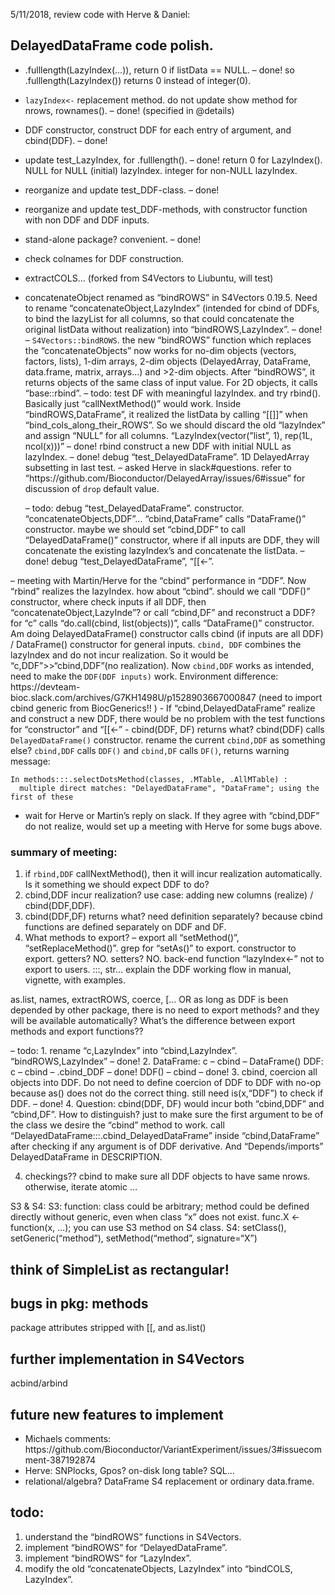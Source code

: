 5/11/2018, review code with Herve & Daniel:

## DelayedDataFrame code polish. 
- .fulllength(LazyIndex(...)), return 0 if listData == NULL.  -- done!
  so .fulllength(LazyIndex()) returns 0 instead of integer(0).  
- `lazyIndex<-` replacement method. do not update show method for nrows, rownames().   -- done! (specified in @details)
- DDF constructor, construct DDF for each entry of argument, and cbind(DDF). -- done!
- update test_LazyIndex, for .fulllength().   -- done!
  return 0 for LazyIndex(). NULL for NULL (initial) lazyIndex. integer for non-NULL lazyIndex. 
- reorganize and update test_DDF-class.  -- done! 
- reorganize and update test_DDF-methods, with constructor function with non DDF and DDF inputs. 

- stand-alone package? convenient.   -- done!
- check colnames for DDF construction. 
- extractCOLS...  (forked from S4Vectors to Liubuntu, will test)
- concatenateObject renamed as "bindROWS" in S4Vectors 0.19.5. Need to rename "concatenateObject,LazyIndex" (intended for cbind of DDFs, to bind the lazyList for all columns, so that could concatenate the original listData without realization) into "bindROWS,LazyIndex". -- done!
  -- `S4Vectors::bindROWS`. the new "bindROWS" function which replaces the "concatenateObjects" now works for no-dim objects (vectors, factors, lists), 1-dim arrays, 2-dim objects (DelayedArray, DataFrame, data.frame, matrix, arrays...) and >2-dim objects. After "bindROWS", it returns objects of the same class of input value. For 2D objects, it calls "base::rbind". 
  -- todo: test DF with meaningful lazyIndex. and try rbind(). Basically just "callNextMethod()" would work. Inside "bindROWS,DataFrame", it realized the listData by calling "[[]]" when "bind\_cols\_along\_their\_ROWS". So we should discard the old "lazyIndex" and assign "NULL" for all columns. "LazyIndex(vector("list", 1), rep(1L, ncol(x)))"  -- done! rbind construct a new DDF with initial NULL as lazyIndex. 
  -- done! debug "test\_DelayedDataFrame". 1D DelayedArray subsetting in last test. -- asked Herve in slack#questions. refer to "https://github.com/Bioconductor/DelayedArray/issues/6#issue" for discussion of `drop` default value. 
  
  -- todo: debug "test\_DelayedDataFrame". constructor. "concatenateObjects,DDF"...
	  "cbind,DataFrame" calls "DataFrame()" constructor. maybe we should set "cbind,DDF" to call "DelayedDataFrame()" constructor, where if all inputs are DDF, they will concatenate the existing lazyIndex's and concatenate the listData. 
  -- done! debug "test\_DelayedDataFrame", "[[<-".
  
-- meeting with Martin/Herve for the "cbind" performance in "DDF". Now "rbind" realizes the lazyIndex. how about "cbind". should we call "DDF()" constructor, where check inputs if all DDF, then "concatenateObject,LazyInde"? or call "cbind,DF" and reconstruct a DDF?  
for "c" calls "do.call(cbind, list(objects))", calls "DataFrame()" constructor. 
Am doing DelayedDataFrame() constructor calls cbind (if inputs are all DDF) / DataFrame() constructor for general inputs. `cbind, DDF` combines the lazyIndex and do not incur realization. So it would be "c,DDF">>"cbind,DDF"(no realization). Now `cbind,DDF` works as intended, need to make the `DDF(DDF inputs)` work. Environment difference: https://devteam-bioc.slack.com/archives/G7KH1498U/p1528903667000847 (need to import cbind generic from BiocGenerics!! )
- If "cbind,DelayedDataFrame" realize and construct a new DDF, there would be no problem with the test functions for "constructor" and "[[<-"
- cbind(DDF, DF) returns what? cbind(DDF) calls `DelayedDataFrame()` constructor. rename the current `cbind,DDF` as something else? `cbind,DDF` calls `DDF()` and `cbind,DF` calls `DF()`, returns warning message:

```
In methods:::.selectDotsMethod(classes, .MTable, .AllMTable) :
  multiple direct matches: "DelayedDataFrame", "DataFrame"; using the first of these
```

- wait for Herve or Martin's reply on slack. If they agree with "cbind,DDF" do not realize, would set up a meeting with Herve for some bugs above. 

### summary of meeting: 
1. if `rbind,DDF` callNextMethod(), then it will incur realization automatically. Is it something we should expect DDF to do?   
1. cbind,DDF incur realization? use case: adding new columns (realize) / cbind(DDF,DDF). 
2. cbind(DDF,DF) returns what? need definition separately? because cbind functions are defined separately on DDF and DF. 
3. What methods to export?  -- export all "setMethod()", "setReplaceMethod()". grep for "setAs()" to export. constructor to export. getters? NO. setters? NO. back-end function "lazyIndex<-" not to export to users. :::, str...
explain the DDF working flow in manual, vignette, with examples. 

as.list, names, extractROWS, coerce, [...
OR as long as DDF is been depended by other package, there is no need to export methods? and they will be available automatically? What's the difference between export methods and export functions?? 

-- todo: 
1. rename "c,LazyIndex" into "cbind,LazyIndex". "bindROWS,LazyIndex"  -- done!
2. DataFrame: c -- cbind -- DataFrame()
   DDF: c -- cbind -- .cbind_DDF   -- done!
   DDF() -- cbind -- done!
3. cbind, coercion all objects into DDF. Do not need to define coercion of DDF to DDF with no-op because as() does not do the correct thing. still need is(x,"DDF") to check if DDF.   -- done!
4. Question: cbind(DDF, DF) would incur both "cbind,DDF" and "cbind,DF". How to distinguish?
   just to make sure the first argument to be of the class we desire the "cbind" method to work. call "DelayedDataFrame:::.cbind_DelayedDataFrame" inside "cbind,DataFrame" after checking if any argument is of DDF derivative. And "Depends/imports" DelayedDataFrame in DESCRIPTION. 
   
4. checkings?? cbind to make sure all DDF objects to have same nrows. otherwise, iterate atomic ... 

S3 & S4: 
S3: function: class could be arbitrary; method could be defined directly without generic, even when class "x" does not exist. func.X <- function(x, ...); you can use S3 method on S4 class. 
S4: setClass(), setGeneric("method"), setMethod("method", signature="X")


## think of SimpleList as rectangular!

## bugs in pkg: methods
package attributes stripped with [[, and as.list()

## further implementation in S4Vectors
acbind/arbind

## future new features to implement 
- Michaels comments: https://github.com/Bioconductor/VariantExperiment/issues/3#issuecomment-387192874
- Herve: SNPlocks, Gpos? on-disk long table? SQL...
- relational/algebra? DataFrame S4 replacement or ordinary data.frame.


## todo: 
1. understand the "bindROWS" functions in S4Vectors. 
2. implement "bindROWS" for "DelayedDataFrame".
3. implement "bindROWS" for "LazyIndex".
4. modify the old "concatenateObjects, LazyIndex" into "bindCOLS, LazyIndex". 

